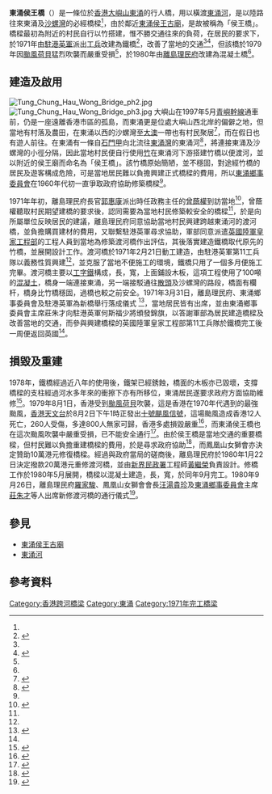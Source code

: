 {{Infobox bridge
|bridge_name = 東涌侯王橋
|native_name = Tung Chung Hau Wong Bridge
|native_name_lang = en
|image = Tung Chung Hau Wong Bridge.jpg
|image_size = 180px
|caption = 東涌侯王橋
|also_known_as = 侯王橋
|carries = 行人
|crosses = [[東涌河|東涌河]]
|locale = {{HKG}}[[新界|新界]][[離島區|離島區]][[大嶼山|大嶼山]][[東涌_(香港)|東涌]]
|design = [[混凝土|混凝土]]橋<br>[[铁|铁]]橋（舊橋）
|length = {{convert|50|ft|m|ft|0}}
|width = {{convert|2|m|ft|0}}
|begin = 1971年2月21日（鐵橋）<br>1980年5月（修復為混凝土橋）
|open = 1971年3月31日（鐵橋）<br>1980年9月26日（修復為混凝土橋）
|closed = 1979年8月2日（鐵橋）
|toll = 免費
|designer = [[黃繼榮|黃繼榮]]（[[新界民政署|新界民政署]]工程師；混凝土橋）
}}
'''東涌侯王橋'''（{{lang-en|Tung Chung Hau Wong Bridge}}）是一條位於[[香港|香港]][[大嶼山|大嶼山]][[東涌_(香港)|東涌]]的行人橋，用以橫渡[[東涌河|東涌河]]，是以陸路往來東涌及[[沙螺灣|沙螺灣]]的必經橋樑<ref name="英軍協助大澳東涌兩村動工"/>，由於鄰近[[東涌侯王古廟|東涌侯王古廟]]，是故被稱為「侯王橋」。橋樑最初為附近的村民自行以竹搭建，惟不勝交通往來的負荷，在居民的要求下，於1971年由[[駐港英軍|駐港英軍]]派出[[英國皇家工兵部隊|工兵]]改建為鐵橋<ref name="英軍協助大澳東涌兩村動工">{{cite news |title=英軍協助大澳東涌兩村動工 改建侯王橋 |url=https://mmis.hkpl.gov.hk/coverpage/-/coverpage/view?_coverpage_WAR_mmisportalportlet_hsf=%E4%BE%AF%E7%8E%8B%E6%A9%8B&_coverpage_WAR_mmisportalportlet_actual_q=%28%20%28%20allTermsMandatory%3A%28true%29%20OR+all_dc.title%3A%28%E4%BE%AF%E7%8E%8B%E6%A9%8B%29%20OR+all_dc.creator%3A%28%E4%BE%AF%E7%8E%8B%E6%A9%8B%29%20OR+all_dc.contributor%3A%28%E4%BE%AF%E7%8E%8B%E6%A9%8B%29%20OR+all_dc.subject%3A%28%E4%BE%AF%E7%8E%8B%E6%A9%8B%29%20OR+fulltext%3A%28%E4%BE%AF%E7%8E%8B%E6%A9%8B%29%20OR+all_dc.description%3A%28%E4%BE%AF%E7%8E%8B%E6%A9%8B%29%20%29%20AND+%28%20dc.category.category%3A%28Newspaper%29%20%29%20%29&_coverpage_WAR_mmisportalportlet_sort_field=score&p_r_p_-1078056564_c=QF757YsWv59IJkls4ouG37hI6Skcchz7&_coverpage_WAR_mmisportalportlet_o=2&_coverpage_WAR_mmisportalportlet_sort_order=desc |accessdate=2020-11-16 |work=華僑日報 |date=1971-02-22 |archive-date=2020-11-18 |archive-url=https://web.archive.org/web/20201118060528/https://mmis.hkpl.gov.hk/coverpage/-/coverpage/view?_coverpage_WAR_mmisportalportlet_hsf=%E4%BE%AF%E7%8E%8B%E6%A9%8B&_coverpage_WAR_mmisportalportlet_actual_q=%28+%28+allTermsMandatory%3A%28true%29+OR+all_dc.title%3A%28%E4%BE%AF%E7%8E%8B%E6%A9%8B%29+OR+all_dc.creator%3A%28%E4%BE%AF%E7%8E%8B%E6%A9%8B%29+OR+all_dc.contributor%3A%28%E4%BE%AF%E7%8E%8B%E6%A9%8B%29+OR+all_dc.subject%3A%28%E4%BE%AF%E7%8E%8B%E6%A9%8B%29+OR+fulltext%3A%28%E4%BE%AF%E7%8E%8B%E6%A9%8B%29+OR+all_dc.description%3A%28%E4%BE%AF%E7%8E%8B%E6%A9%8B%29+%29+AND+%28+dc.category.category%3A%28Newspaper%29+%29+%29&_coverpage_WAR_mmisportalportlet_sort_field=score&p_r_p_-1078056564_c=QF757YsWv59IJkls4ouG37hI6Skcchz7&_coverpage_WAR_mmisportalportlet_o=2&_coverpage_WAR_mmisportalportlet_sort_order=desc |dead-url=no }}</ref>，改善了當地的交通<ref name="侯王橋啟用"/><ref name="千里眼看未來">{{cite news |title=大嶼訪「巨人」 千里眼看未來 |url=https://powerup.mingpao.com/%E3%80%90%E6%9C%89%E7%89%87%E3%80%91%E5%A4%A7%E5%B6%BC%E8%A8%AA%E3%80%8C%E5%B7%A8%E4%BA%BA%E3%80%8D-%E5%8D%83%E9%87%8C%E7%9C%BC%E7%9C%8B%E6%9C%AA%E4%BE%86/ |accessdate=2020-11-16 |work=明報 |date=2020-06-04 |archive-date=2020-11-18 |archive-url=https://web.archive.org/web/20201118060740/https://powerup.mingpao.com/%E3%80%90%E6%9C%89%E7%89%87%E3%80%91%E5%A4%A7%E5%B6%BC%E8%A8%AA%E3%80%8C%E5%B7%A8%E4%BA%BA%E3%80%8D-%E5%8D%83%E9%87%8C%E7%9C%BC%E7%9C%8B%E6%9C%AA%E4%BE%86/ |dead-url=no }}</ref>，但該橋於1979年因[[颱風荷貝_(1979年)|颱風荷貝]]猛烈吹襲而嚴重受損<ref name="大嶼山侯王橋被吹毀"/>，於1980年由[[理民府|離島理民府]]改建為混凝土橋<ref name="去年被吹毀耗廿萬重建"/>。

== 建造及啟用 ==
[[File:Tung_Chung_Hau_Wong_Bridge_ph2.jpg|thumb]]
[[File:Tung_Chung_Hau_Wong_Bridge_ph3.jpg|thumb]]
大嶼山在1997年5月[[青嶼幹線|青嶼幹線]]通車前，仍是一座遠離香港市區的孤島，而東涌更是位處大嶼山西北岸的偏僻之地，但當地有村落及農田，在東涌以西的沙螺灣至[[大澳|大澳]]一帶也有村民聚居<ref>{{cite web |title=歷史背景 |url=https://www.pland.gov.hk/pland_tc/press/publication/nt_pamphlet02/is_html/hist.html |publisher=規劃署 |accessdate=2020-11-17 |archive-date=2020-11-18 |archive-url=https://web.archive.org/web/20201118060528/https://www.pland.gov.hk/pland_tc/press/publication/nt_pamphlet02/is_html/hist.html |dead-url=no }}</ref>，而在假日也有遊人前往。在東涌有一條自[[石門甲|石門甲]]向北流往[[東涌灣|東涌灣]]的東涌河<ref>{{cite news |title=別讓東涌河變坑渠 睇清啲未來河畔公園 |url=https://ol.mingpao.com/ldy/cultureleisure/culture/20191027/1572114947798/%E7%B6%A0%E8%89%B2%E7%94%9F%E6%B4%BB-%E5%88%A5%E8%AE%93%E6%9D%B1%E6%B6%8C%E6%B2%B3%E8%AE%8A%E5%9D%91%E6%B8%A0-%E7%9D%87%E6%B8%85%E5%95%B2%E6%9C%AA%E4%BE%86%E6%B2%B3%E7%95%94%E5%85%AC%E5%9C%92 |accessdate=2020-11-17 |work=明報 |date=2019-10-27 |archive-date=2020-11-18 |archive-url=https://web.archive.org/web/20201118060909/https://ol.mingpao.com/ldy/cultureleisure/culture/20191027/1572114947798/%E7%B6%A0%E8%89%B2%E7%94%9F%E6%B4%BB-%E5%88%A5%E8%AE%93%E6%9D%B1%E6%B6%8C%E6%B2%B3%E8%AE%8A%E5%9D%91%E6%B8%A0-%E7%9D%87%E6%B8%85%E5%95%B2%E6%9C%AA%E4%BE%86%E6%B2%B3%E7%95%94%E5%85%AC%E5%9C%92 |dead-url=no }}</ref>，將連接東涌及沙螺灣的小徑分隔，因此當地村民便自行使用[[竹|竹]]在東涌河下游搭建竹橋以便渡河，並以附近的侯王廟而命名為「侯王橋」。該竹橋原始簡陋，並不穩固，對途經竹橋的居民及遊客構成危險，可是當地居民難以負擔興建正式橋樑的費用，所以[[鄉事委員會|東涌鄉事委員會]]在1960年代初一直爭取政府協助修築橋樑<ref name="英軍協助大澳東涌兩村動工"/>。

1971年年初，離島理民府長官[[郭惠康|郭惠康]]派出時任政務主任的[[曾蔭權|曾蔭權]]到訪當地<ref>{{cite news |title=官場打滾45年　曾蔭權行政主任起家官至特首 |url=https://hk.on.cc/hk/bkn/cnt/news/20151005/bkn-20151005110334773-1005_00822_001.html |accessdate=2020-11-17 |work=東方日報 |date=2015-10-05 |archive-date=2020-11-18 |archive-url=https://web.archive.org/web/20201118060541/https://hk.on.cc/hk/bkn/cnt/news/20151005/bkn-20151005110334773-1005_00822_001.html |dead-url=no }}</ref>，曾蔭權聽取村民期望建橋的要求後，認同需要為當地村民修築較安全的橋樑<ref name="侯王橋啟用"/>，於是向所屬單位反映居民的建議，離島理民府同意協助當地村民興建跨越東涌河的渡河橋，並負擔購買建材的費用，又聯繫駐港英軍尋求協助，軍部同意派遣[[英國陸軍|英國陸軍]][[英國皇家工兵部隊|皇家工程部]]的工程人員到當地為修築渡河橋作出評估，其後落實建造鐵橋取代原先的竹橋，並展開設計工作。渡河橋於1971年2月21日動工建造，由駐港英軍第11工兵隊以義務性質興建<ref name="英軍協助大澳東涌兩村動工"/>，並克服了當地不便施工的環境，鐵橋只用了一個多月便施工完畢。渡河橋主要以[[工字鐵|工字鐵]]構成，長{{convert|150|ft|m|0}}，寬{{convert|4|ft|m|0}}，上面鋪設木板，這項工程使用了100噸的[[混凝土|混凝土]]，橋身一端連接東涌，另一端接駁通往[[散頭|散頭]]及沙螺灣的路段，橋面有欄杆，橋身比竹橋穩固，過橋也較之前安全。1971年3月31日，離島理民府、東涌鄉事委員會及駐港英軍為新橋舉行落成儀式
<ref name="侯王橋啟用">{{cite news |title=英軍協助東涌建設改善交通 侯王橋啟用 |url=https://mmis.hkpl.gov.hk/coverpage/-/coverpage/view?_coverpage_WAR_mmisportalportlet_hsf=%E4%BE%AF%E7%8E%8B%E6%A9%8B&_coverpage_WAR_mmisportalportlet_actual_q=%28%20%28%20allTermsMandatory%3A%28true%29%20OR+all_dc.title%3A%28%E4%BE%AF%E7%8E%8B%E6%A9%8B%29%20OR+all_dc.creator%3A%28%E4%BE%AF%E7%8E%8B%E6%A9%8B%29%20OR+all_dc.contributor%3A%28%E4%BE%AF%E7%8E%8B%E6%A9%8B%29%20OR+all_dc.subject%3A%28%E4%BE%AF%E7%8E%8B%E6%A9%8B%29%20OR+fulltext%3A%28%E4%BE%AF%E7%8E%8B%E6%A9%8B%29%20OR+all_dc.description%3A%28%E4%BE%AF%E7%8E%8B%E6%A9%8B%29%20%29%20AND+%28%20dc.category.category%3A%28Newspaper%29%20%29%20%29&_coverpage_WAR_mmisportalportlet_sort_field=score&p_r_p_-1078056564_c=QF757YsWv59IJkls4ouG381NAsyb%2FgCV&_coverpage_WAR_mmisportalportlet_o=1&_coverpage_WAR_mmisportalportlet_sort_order=desc |accessdate=2020-11-16 |work=華僑日報 |date=1971-04-01 |archive-date=2020-11-18 |archive-url=https://web.archive.org/web/20201118060601/https://mmis.hkpl.gov.hk/coverpage/-/coverpage/view?_coverpage_WAR_mmisportalportlet_hsf=%E4%BE%AF%E7%8E%8B%E6%A9%8B&_coverpage_WAR_mmisportalportlet_actual_q=%28+%28+allTermsMandatory%3A%28true%29+OR+all_dc.title%3A%28%E4%BE%AF%E7%8E%8B%E6%A9%8B%29+OR+all_dc.creator%3A%28%E4%BE%AF%E7%8E%8B%E6%A9%8B%29+OR+all_dc.contributor%3A%28%E4%BE%AF%E7%8E%8B%E6%A9%8B%29+OR+all_dc.subject%3A%28%E4%BE%AF%E7%8E%8B%E6%A9%8B%29+OR+fulltext%3A%28%E4%BE%AF%E7%8E%8B%E6%A9%8B%29+OR+all_dc.description%3A%28%E4%BE%AF%E7%8E%8B%E6%A9%8B%29+%29+AND+%28+dc.category.category%3A%28Newspaper%29+%29+%29&_coverpage_WAR_mmisportalportlet_sort_field=score&p_r_p_-1078056564_c=QF757YsWv59IJkls4ouG381NAsyb%2FgCV&_coverpage_WAR_mmisportalportlet_o=1&_coverpage_WAR_mmisportalportlet_sort_order=desc |dead-url=no }}</ref>，當地居民皆有出席，並由東涌鄉事委員會主席莊朱才向駐港英軍何斯福少將頒發錦旗，以答謝軍部為居民建造橋樑及改善當地的交通，而參與興建橋樑的英國陸軍皇家工程部第11工兵隊於鐵橋完工後一周便返回英國<ref name="侯王橋啟用"/>。

== 損毀及重建 ==
1978年，鐵橋經過近八年的使用後，鐵架已經銹蝕，橋面的木板亦已毀壞，支撐橋樑的支柱經過河水多年來的衝擦下亦有所移位，東涌居民遂要求政府方面協助維修<ref name="鐵架已銹蝕">{{cite news |title=大嶼山東涌侯王橋 鐵架已銹蝕 木板亦已毀壞 村代表要求速修理 |url=https://mmis.hkpl.gov.hk/coverpage/-/coverpage/view?_coverpage_WAR_mmisportalportlet_hsf=%E4%BE%AF%E7%8E%8B%E6%A9%8B&p_r_p_-1078056564_c=QF757YsWv5%2B18%2FP68muQtxqCavUnkQWL&_coverpage_WAR_mmisportalportlet_o=3&_coverpage_WAR_mmisportalportlet_actual_q=%28%20%28%20allTermsMandatory%3A%28true%29%20OR+all_dc.title%3A%28%E4%BE%AF%E7%8E%8B%E6%A9%8B%29%20OR+all_dc.creator%3A%28%E4%BE%AF%E7%8E%8B%E6%A9%8B%29%20OR+all_dc.contributor%3A%28%E4%BE%AF%E7%8E%8B%E6%A9%8B%29%20OR+all_dc.subject%3A%28%E4%BE%AF%E7%8E%8B%E6%A9%8B%29%20OR+fulltext%3A%28%E4%BE%AF%E7%8E%8B%E6%A9%8B%29%20OR+all_dc.description%3A%28%E4%BE%AF%E7%8E%8B%E6%A9%8B%29%20%29%20AND+%28%20dc.category.category%3A%28Newspaper%29%20%29%20%29&_coverpage_WAR_mmisportalportlet_sort_field=score&_coverpage_WAR_mmisportalportlet_sort_order=desc |accessdate=2020-11-16 |work=華僑日報 |date=1978-12-03 |archive-date=2020-11-18 |archive-url=https://web.archive.org/web/20201118060531/https://mmis.hkpl.gov.hk/coverpage/-/coverpage/view?_coverpage_WAR_mmisportalportlet_hsf=%E4%BE%AF%E7%8E%8B%E6%A9%8B&p_r_p_-1078056564_c=QF757YsWv5%2B18%2FP68muQtxqCavUnkQWL&_coverpage_WAR_mmisportalportlet_o=3&_coverpage_WAR_mmisportalportlet_actual_q=%28+%28+allTermsMandatory%3A%28true%29+OR+all_dc.title%3A%28%E4%BE%AF%E7%8E%8B%E6%A9%8B%29+OR+all_dc.creator%3A%28%E4%BE%AF%E7%8E%8B%E6%A9%8B%29+OR+all_dc.contributor%3A%28%E4%BE%AF%E7%8E%8B%E6%A9%8B%29+OR+all_dc.subject%3A%28%E4%BE%AF%E7%8E%8B%E6%A9%8B%29+OR+fulltext%3A%28%E4%BE%AF%E7%8E%8B%E6%A9%8B%29+OR+all_dc.description%3A%28%E4%BE%AF%E7%8E%8B%E6%A9%8B%29+%29+AND+%28+dc.category.category%3A%28Newspaper%29+%29+%29&_coverpage_WAR_mmisportalportlet_sort_field=score&_coverpage_WAR_mmisportalportlet_sort_order=desc |dead-url=no }}</ref>。1979年8月1日，香港受到[[颱風荷貝_(1979年)|颱風荷貝]]吹襲，這是香港在1970年代遇到的最強颱風，[[香港天文台|香港天文台]]於8月2日下午1時正發出[[十號颶風信號|十號颶風信號]]，這場颱風造成香港12人死亡，260人受傷，多達800人無家可歸，香港多處損毀嚴重<ref name="颱風荷貝">{{cite web |title=颱風荷貝 一九七九年七月二十八日至八月三日 |url=https://www.hko.gov.hk/tc/informtc/no10/hope/report.htm |publisher=香港天文台 |accessdate=2020-11-17 |archive-date=2020-11-18 |archive-url=https://web.archive.org/web/20201118060548/https://www.hko.gov.hk/tc/informtc/no10/hope/report.htm |dead-url=no }}</ref>，而東涌侯王橋也在這次颱風吹襲中嚴重受損，已不能安全通行<ref name="大嶼山侯王橋被吹毀">{{cite news |title=大嶼山侯王橋被吹毀 交通受影響 村民遊客往來危險恐生意外 |url=https://mmis.hkpl.gov.hk/coverpage/-/coverpage/view?_coverpage_WAR_mmisportalportlet_hsf=%E4%BE%AF%E7%8E%8B%E6%A9%8B&_coverpage_WAR_mmisportalportlet_actual_q=%28%20%28%20allTermsMandatory%3A%28true%29%20OR+all_dc.title%3A%28%E4%BE%AF%E7%8E%8B%E6%A9%8B%29%20OR+all_dc.creator%3A%28%E4%BE%AF%E7%8E%8B%E6%A9%8B%29%20OR+all_dc.contributor%3A%28%E4%BE%AF%E7%8E%8B%E6%A9%8B%29%20OR+all_dc.subject%3A%28%E4%BE%AF%E7%8E%8B%E6%A9%8B%29%20OR+fulltext%3A%28%E4%BE%AF%E7%8E%8B%E6%A9%8B%29%20OR+all_dc.description%3A%28%E4%BE%AF%E7%8E%8B%E6%A9%8B%29%20%29%20AND+%28%20dc.category.category%3A%28Newspaper%29%20%29%20%29&_coverpage_WAR_mmisportalportlet_sort_field=score&p_r_p_-1078056564_c=QF757YsWv5%2B18%2FP68muQt%2F8ACqYuoXZm&_coverpage_WAR_mmisportalportlet_o=4&_coverpage_WAR_mmisportalportlet_sort_order=desc |work=華僑日報 |accessdate=2020-11-16 |date=1979-08-07 |archive-date=2020-11-18 |archive-url=https://web.archive.org/web/20201118060601/https://mmis.hkpl.gov.hk/coverpage/-/coverpage/view?_coverpage_WAR_mmisportalportlet_hsf=%E4%BE%AF%E7%8E%8B%E6%A9%8B&_coverpage_WAR_mmisportalportlet_actual_q=%28+%28+allTermsMandatory%3A%28true%29+OR+all_dc.title%3A%28%E4%BE%AF%E7%8E%8B%E6%A9%8B%29+OR+all_dc.creator%3A%28%E4%BE%AF%E7%8E%8B%E6%A9%8B%29+OR+all_dc.contributor%3A%28%E4%BE%AF%E7%8E%8B%E6%A9%8B%29+OR+all_dc.subject%3A%28%E4%BE%AF%E7%8E%8B%E6%A9%8B%29+OR+fulltext%3A%28%E4%BE%AF%E7%8E%8B%E6%A9%8B%29+OR+all_dc.description%3A%28%E4%BE%AF%E7%8E%8B%E6%A9%8B%29+%29+AND+%28+dc.category.category%3A%28Newspaper%29+%29+%29&_coverpage_WAR_mmisportalportlet_sort_field=score&p_r_p_-1078056564_c=QF757YsWv5%2B18%2FP68muQt%2F8ACqYuoXZm&_coverpage_WAR_mmisportalportlet_o=4&_coverpage_WAR_mmisportalportlet_sort_order=desc |dead-url=no }}</ref>。由於侯王橋是當地交通的重要橋樑，但村民難以負擔重建橋樑的費用，於是尋求政府協助<ref name="侯王橋被吹毀獲女獅會資助修築">{{cite news |title=侯王橋被吹毀獲女獅會資助修築 |url=https://mmis.hkpl.gov.hk/coverpage/-/coverpage/view?_coverpage_WAR_mmisportalportlet_hsf=%E4%BE%AF%E7%8E%8B%E6%A9%8B&_coverpage_WAR_mmisportalportlet_actual_q=%28%20%28%20allTermsMandatory%3A%28true%29%20OR+all_dc.title%3A%28%E4%BE%AF%E7%8E%8B%E6%A9%8B%29%20OR+all_dc.creator%3A%28%E4%BE%AF%E7%8E%8B%E6%A9%8B%29%20OR+all_dc.contributor%3A%28%E4%BE%AF%E7%8E%8B%E6%A9%8B%29%20OR+all_dc.subject%3A%28%E4%BE%AF%E7%8E%8B%E6%A9%8B%29%20OR+fulltext%3A%28%E4%BE%AF%E7%8E%8B%E6%A9%8B%29%20OR+all_dc.description%3A%28%E4%BE%AF%E7%8E%8B%E6%A9%8B%29%20%29%20AND+%28%20dc.category.category%3A%28Newspaper%29%20%29%20%29&_coverpage_WAR_mmisportalportlet_sort_field=score&p_r_p_-1078056564_c=QF757YsWv5%2B18%2FP68muQtwuiDnmETff8&_coverpage_WAR_mmisportalportlet_o=5&_coverpage_WAR_mmisportalportlet_sort_order=desc |accessdate=2020-11-16 |work=華僑日報 |date=1980-01-23 |archive-date=2020-11-18 |archive-url=https://web.archive.org/web/20201118060548/https://mmis.hkpl.gov.hk/coverpage/-/coverpage/view?_coverpage_WAR_mmisportalportlet_hsf=%E4%BE%AF%E7%8E%8B%E6%A9%8B&_coverpage_WAR_mmisportalportlet_actual_q=%28+%28+allTermsMandatory%3A%28true%29+OR+all_dc.title%3A%28%E4%BE%AF%E7%8E%8B%E6%A9%8B%29+OR+all_dc.creator%3A%28%E4%BE%AF%E7%8E%8B%E6%A9%8B%29+OR+all_dc.contributor%3A%28%E4%BE%AF%E7%8E%8B%E6%A9%8B%29+OR+all_dc.subject%3A%28%E4%BE%AF%E7%8E%8B%E6%A9%8B%29+OR+fulltext%3A%28%E4%BE%AF%E7%8E%8B%E6%A9%8B%29+OR+all_dc.description%3A%28%E4%BE%AF%E7%8E%8B%E6%A9%8B%29+%29+AND+%28+dc.category.category%3A%28Newspaper%29+%29+%29&_coverpage_WAR_mmisportalportlet_sort_field=score&p_r_p_-1078056564_c=QF757YsWv5%2B18%2FP68muQtwuiDnmETff8&_coverpage_WAR_mmisportalportlet_o=5&_coverpage_WAR_mmisportalportlet_sort_order=desc |dead-url=no }}</ref>，而鳳凰山女獅會亦決定贊助10萬港元修復橋樑。經過與政府當局的磋商後，離島理民府於1980年1月22日決定撥款20萬港元重修渡河橋，並由[[新界民政署|新界民政署]]工程師[[黃繼榮|黃繼榮]]負責設計。修橋工作於1980年5月展開，橋樑以混凝土建造，長{{convert|50|ft|m|ft|0}}，寬{{convert|2|m|ft|0}}，於同年9月完工。1980年9月26日，離島理民府[[羅家駿|羅家駿]]、鳳凰山女獅會會長[[汪湯貴珍|汪湯貴珍]]及[[東涌鄉事委員會|東涌鄉事委員會]]主席[[莊朱才|莊朱才]]等人出席新修渡河橋的通行儀式<ref name="去年被吹毀耗廿萬重建">{{cite news |title=去年被吹毀耗廿萬重建  大嶼山東涌侯王橋 重建完成居民便利 |url=https://mmis.hkpl.gov.hk/coverpage/-/coverpage/view?_coverpage_WAR_mmisportalportlet_hsf=%E4%BE%AF%E7%8E%8B%E6%A9%8B&p_r_p_-1078056564_c=QF757YsWv5%2B18%2FP68muQt%2Fc2yjT4X7HT&_coverpage_WAR_mmisportalportlet_o=6&_coverpage_WAR_mmisportalportlet_actual_q=%28%20%28%20allTermsMandatory%3A%28true%29%20OR+all_dc.title%3A%28%E4%BE%AF%E7%8E%8B%E6%A9%8B%29%20OR+all_dc.creator%3A%28%E4%BE%AF%E7%8E%8B%E6%A9%8B%29%20OR+all_dc.contributor%3A%28%E4%BE%AF%E7%8E%8B%E6%A9%8B%29%20OR+all_dc.subject%3A%28%E4%BE%AF%E7%8E%8B%E6%A9%8B%29%20OR+fulltext%3A%28%E4%BE%AF%E7%8E%8B%E6%A9%8B%29%20OR+all_dc.description%3A%28%E4%BE%AF%E7%8E%8B%E6%A9%8B%29%20%29%20AND+%28%20dc.category.category%3A%28Newspaper%29%20%29%20%29&_coverpage_WAR_mmisportalportlet_sort_field=score&_coverpage_WAR_mmisportalportlet_sort_order=desc |accessdate=2020-11-16 |work=華僑日報 |date=1980-09-27 |archive-date=2020-11-18 |archive-url=https://web.archive.org/web/20201118060545/https://mmis.hkpl.gov.hk/coverpage/-/coverpage/view?_coverpage_WAR_mmisportalportlet_hsf=%E4%BE%AF%E7%8E%8B%E6%A9%8B&p_r_p_-1078056564_c=QF757YsWv5%2B18%2FP68muQt%2Fc2yjT4X7HT&_coverpage_WAR_mmisportalportlet_o=6&_coverpage_WAR_mmisportalportlet_actual_q=%28+%28+allTermsMandatory%3A%28true%29+OR+all_dc.title%3A%28%E4%BE%AF%E7%8E%8B%E6%A9%8B%29+OR+all_dc.creator%3A%28%E4%BE%AF%E7%8E%8B%E6%A9%8B%29+OR+all_dc.contributor%3A%28%E4%BE%AF%E7%8E%8B%E6%A9%8B%29+OR+all_dc.subject%3A%28%E4%BE%AF%E7%8E%8B%E6%A9%8B%29+OR+fulltext%3A%28%E4%BE%AF%E7%8E%8B%E6%A9%8B%29+OR+all_dc.description%3A%28%E4%BE%AF%E7%8E%8B%E6%A9%8B%29+%29+AND+%28+dc.category.category%3A%28Newspaper%29+%29+%29&_coverpage_WAR_mmisportalportlet_sort_field=score&_coverpage_WAR_mmisportalportlet_sort_order=desc |dead-url=no }}</ref>。

== 參見 ==
*[[東涌侯王古廟|東涌侯王古廟]]
*[[東涌河|東涌河]]

== 參考資料 ==
{{reflist|30em}}

[[Category:香港跨河橋梁|Category:香港跨河橋梁]]
[[Category:東涌|Category:東涌]]
[[Category:1971年完工橋梁|Category:1971年完工橋梁]]